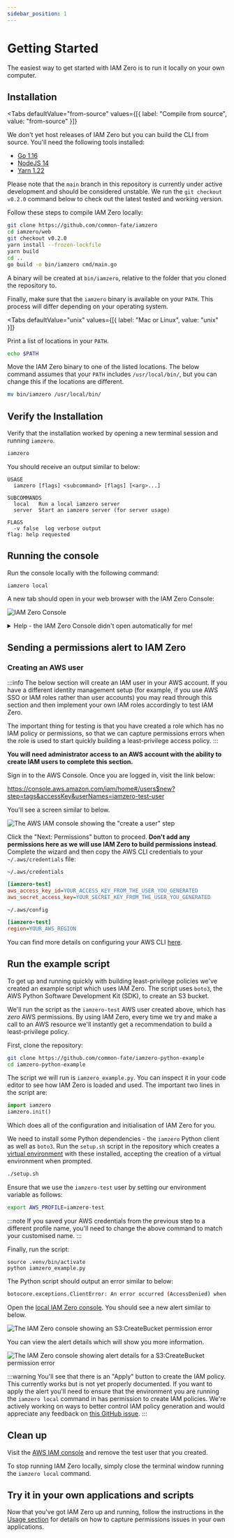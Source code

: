 ```yaml
---
sidebar_position: 1
---
```



# Getting Started

The easiest way to get started with IAM Zero is to run it locally on your own computer.

## Installation

<Tabs
  defaultValue="from-source"
  values={[{ label: "Compile from source", value: "from-source" }]}
>
  <TabItem value="from-source">

We don't yet host releases of IAM Zero but you can build the CLI from source. You'll need the following tools installed:

- [Go 1.16](https://golang.org/doc/install)
- [NodeJS 14](https://nodejs.org/en/download/)
- [Yarn 1.22](https://classic.yarnpkg.com/en/docs/install)

Please note that the `main` branch in this repository is currently under active development and should be considered unstable. We run the `git checkout v0.2.0` command below to check out the latest tested and working version.

Follow these steps to compile IAM Zero locally:

```bash
git clone https://github.com/common-fate/iamzero
cd iamzero/web
git checkout v0.2.0
yarn install --frozen-lockfile
yarn build
cd ..
go build -o bin/iamzero cmd/main.go
```

   </TabItem>
</Tabs>

A binary will be created at `bin/iamzero`, relative to the folder that you cloned the repository to.

Finally, make sure that the `iamzero` binary is available on your `PATH`. This process will differ depending on your operating system.

<Tabs
  defaultValue="unix"
  values={[{ label: "Mac or Linux", value: "unix" }]}
>
  <TabItem value="unix">

Print a list of locations in your `PATH`.

```bash
echo $PATH
```

Move the IAM Zero binary to one of the listed locations. The below command assumes that your `PATH` includes `/usr/local/bin/`, but you can change this if the locations are different.

```bash
mv bin/iamzero /usr/local/bin/
```

   </TabItem>
</Tabs>

## Verify the Installation

Verify that the installation worked by opening a new terminal session and running `iamzero`.

```bash
iamzero
```

You should receive an output similar to below:

```
USAGE
  iamzero [flags] <subcommand> [flags] [<arg>...]

SUBCOMMANDS
  local   Run a local iamzero server
  server  Start an iamzero server (for server usage)

FLAGS
  -v false  log verbose output
flag: help requested
```

## Running the console

Run the console locally with the following command:

```shell
iamzero local
```

A new tab should open in your web browser with the IAM Zero Console:

![IAM Zero Console](/img/console.png)

<details>
  <summary>Help - the IAM Zero Console didn't open automatically for me!</summary>

# Manually launching the IAM Zero Console

If your web browser does not automatically launch, visit http://localhost:9090 in a new tab. You will be prompted with a login screen similar to below:

![IAM Zero Login](/img/login.png)

The `iamzero local` command will have automatically generated an authentication token for you. This is saved to your home directory in MacOS or Linux systems as `~/.iamzero.ini`.

To retrieve the token, run the command

```
cat ~/.iamzero.ini
```

You should see an output similar to below.

```ini
[iamzero]
token = 172db0070b6576f33b06eeab9a6eff70
url   = http://localhost:9090
```

Copy the `token` string and paste it into the input on the login page in your web browser. You should now be able to access the IAM Zero Console.

If you are running a Windows operating system or you cannot find your token please [ask for help on our Slack](https://join.slack.com/t/commonfatecommunity/shared_invite/zt-q4m96ypu-_gYlRWD3k5rIsaSsqP7QMg)

</details>

## Sending a permissions alert to IAM Zero

### Creating an AWS user

:::info
The below section will create an IAM user in your AWS account. If you have a different identity management setup (for example, if you use AWS SSO or IAM roles rather than user accounts) you may read through this section and then implement your own IAM roles accordingly to test IAM Zero.

The important thing for testing is that you have created a role which has no IAM policy or permissions, so that we can capture permissions errors when the role is used to start quickly building a least-privilege access policy.
:::

**You will need administrator access to an AWS account with the ability to create IAM users to complete this section.**

Sign in to the AWS Console. Once you are logged in, visit the link below:

https://console.aws.amazon.com/iam/home#/users$new?step=tags&accessKey&userNames=iamzero-test-user

You'll see a screen similar to below.

![The AWS IAM console showing the "create a user" step](/img/aws-iam-create-user.png)

Click the "Next: Permissions" button to proceed. **Don't add any permissions here as we will use IAM Zero to build permissions instead**. Complete the wizard and then copy the AWS CLI credentials to your `~/.aws/credentials` file:

`~/.aws/credentials`

```ini
[iamzero-test]
aws_access_key_id=YOUR_ACCESS_KEY_FROM_THE_USER_YOU_GENERATED
aws_secret_access_key=YOUR_SECRET_KEY_FROM_THE_USER_YOU_GENERATED
```

`~/.aws/config`

```ini
[iamzero-test]
region=YOUR_AWS_REGION
```

You can find more details on configuring your AWS CLI [here](https://docs.aws.amazon.com/cli/latest/userguide/cli-configure-files.html).

## Run the example script

To get up and running quickly with building least-privilege policies we've created an example script which uses IAM Zero. The script uses `boto3`, the AWS Python Software Development Kit (SDK), to create an S3 bucket.

We'll run the script as the `iamzero-test` AWS user created above, which has _zero_ AWS permissions. By using IAM Zero, every time we try and make a call to an AWS resource we'll instantly get a recommendation to build a least-privilege policy.

First, clone the repository:

```bash
git clone https://github.com/common-fate/iamzero-python-example
cd iamzero-python-example
```

The script we will run is `iamzero_example.py`. You can inspect it in your code editor to see how IAM Zero is loaded and used. The important two lines in the script are:

```python
import iamzero
iamzero.init()
```

Which does all of the configuration and initialisation of IAM Zero for you.

We need to install some Python dependencies - the `iamzero` Python client as well as `boto3`. Run the `setup.sh` script in the repository which creates a [virtual environment](https://docs.python.org/3/library/venv.html) with these installed, accepting the creation of a virtual environment when prompted.

```bash
./setup.sh
```

Ensure that we use the `iamzero-test` user by setting our environment variable as follows:

```bash
export AWS_PROFILE=iamzero-test
```

:::note
If you saved your AWS credentials from the previous step to a different profile name, you'll need to change the above command to match your customised name.
:::

Finally, run the script:

```
source .venv/bin/activate
python iamzero_example.py
```

The Python script should output an error similar to below:

```bash
botocore.exceptions.ClientError: An error occurred (AccessDenied) when calling the CreateBucket operation: Access Denied
```

Open the [local IAM Zero console](http://localhost:9090). You should see a new alert similar to below.

![The IAM Zero console showing an S3:CreateBucket permission error](/img/alert.png)

You can view the alert details which will show you more information.

![The IAM Zero console showing alert details for a S3:CreateBucket permission error](/img/alert-details.png)

:::warning
You'll see that there is an "Apply" button to create the IAM policy. This currently works but is not yet properly documented. If you want to apply the alert you'll need to ensure that the environment you are running the `iamzero local` command in has permission to create IAM policies. We're actively working on ways to better control IAM policy generation and would appreciate any feedback on [this GitHub issue](https://github.com/common-fate/iamzero/issues/9).
:::

## Clean up

Visit the [AWS IAM console](https://console.aws.amazon.com/iam/home#/users) and remove the test user that you created.

To stop running IAM Zero locally, simply close the terminal window running the `iamzero local` command.

## Try it in your own applications and scripts

Now that you've got IAM Zero up and running, follow the instructions in the [Usage section](/docs/usage/app-development) for details on how to capture permissions issues in your own applications.
